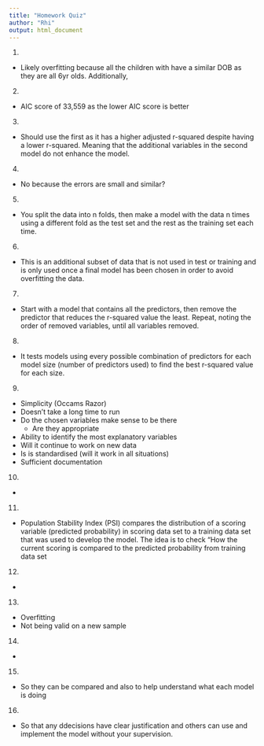 ```yaml
---
title: "Homework Quiz"
author: "Rhi"
output: html_document
---
```

1. 

  - Likely overfitting because all the children with have a similar DOB as they are all 6yr
  olds. Additionally, 

2. 

  - AIC score of 33,559 as the lower AIC score is better

3. 

  - Should use the first as it has a higher adjusted r-squared despite having a lower
  r-squared. Meaning that the additional variables in the second model do not enhance the
  model.

4. 

  - No because the errors are small and similar?
  
5. 

  - You split the data into n folds, then make a model with the data n times using a
  different fold as the test set and the rest as the training set each time. 

6. 

  - This is an additional subset of data that is not used in test or training and is only
  used once a final model has been chosen in order to avoid overfitting the data.

7. 

  - Start with a model that contains all the predictors, then remove the predictor that
  reduces the r-squared value the least. Repeat, noting the order of removed variables,
  until all variables removed. 

8. 

  - It tests models using every possible combination of predictors for each model size
  (number of predictors used) to find the best r-squared value for each size.
  

9. 
  
  - Simplicity (Occams Razor)
  - Doesn't take a long time to run
  - Do the chosen variables make sense to be there
    - Are they appropriate
  - Ability to identify the most explanatory variables
  - Will it continue to work on new data
  - Is is standardised (will it work in all situations)
  - Sufficient documentation

10. 

  - 

11. 

  - Population Stability Index (PSI) compares the distribution of a scoring variable
  (predicted probability) in scoring data set to a training data set that was used to
  develop the model. The idea is to check “How the current scoring is compared to the
  predicted probability from training data set

12. 
 
  - 

13. 

  - Overfitting
  - Not being valid on a new sample

14. 

  -

15. 

 - So they can be compared and also to help understand what each model is doing

16. 

  - So that any ddecisions have clear justification and others can use and implement the
  model without your supervision.  

